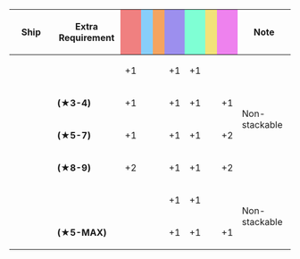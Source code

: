 {|class="wikitable" style="width:100%; text-align: center; vertical-align: middle;"
|-
! style="width: 20%;" | Ship
! style="width: 25%;" | Extra Requirement
! style="width: 5%; background-color: lightcoral;" | {{Firepower}}
! style="width: 5%; background-color: lightskyblue;" | {{Torpedo}}
! style="width: 5%; background-color: sandybrown;" | {{AA}}
! style="width: 5%; background-color: #9C8FEE;" | {{ASW}}
! style="width: 5%; background-color: #7fffd4;" | {{LOS}}
! style="width: 5%; background-color: #F2E279;" | {{Armor}}
! style="width: 5%; background-color: violet;" | {{Evasion}}
! style="width: 20%;" | Note
|-
! rowspan="4"|{{ShipLink|Northampton|Houston|text=Northampton-class}}<br>{{ShipLink|Atlanta|text=Atlanta-class}}<br>{{ShipLink|Helena|text=St.Louis-class}}
| style="text-align:left;" | 
| +1 || || || +1 || +1 || || 
| rowspan="4" style="text-align:left;" | Non-stackable
|-
| style="text-align:left;" | '''(★3-4)'''
| +1 || || || +1 || +1 || || +1
|-
| style="text-align:left;" | '''(★5-7)'''
| +1 || || || +1 || +1 || || +2
|-
| style="text-align:left;" | '''(★8-9)'''
| +2 || || || +1 || +1 || || +2
|-
! rowspan="2"|{{ShipLink|Iowa|Colorado|South Dakota|Washington|text=Other US Ships|link_category=USN Vessels}}
| style="text-align:left;" | 
| || || || +1 || +1 || || 
| rowspan="2" style="text-align:left;" | Non-stackable
|-
| style="text-align:left;" | '''(★5-MAX)'''
| || || || +1 || +1 || || +1
|}
